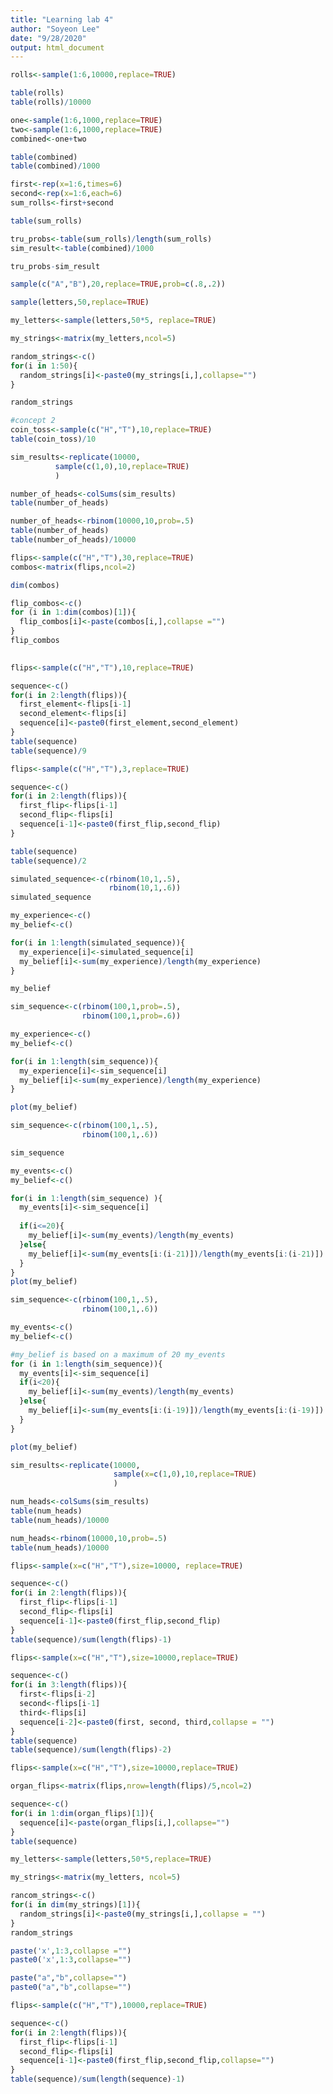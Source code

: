 ```yaml
---
title: "Learning lab 4"
author: "Soyeon Lee"
date: "9/28/2020"
output: html_document
---
```

```r
rolls<-sample(1:6,10000,replace=TRUE)

table(rolls)
table(rolls)/10000
```
```r
one<-sample(1:6,1000,replace=TRUE)
two<-sample(1:6,1000,replace=TRUE)
combined<-one+two

table(combined)
table(combined)/1000
```
```r
first<-rep(x=1:6,times=6)
second<-rep(x=1:6,each=6)
sum_rolls<-first+second

table(sum_rolls)

tru_probs<-table(sum_rolls)/length(sum_rolls)
sim_result<-table(combined)/1000

tru_probs-sim_result
```
```r
sample(c("A","B"),20,replace=TRUE,prob=c(.8,.2))
```
```r
sample(letters,50,replace=TRUE)
```
```r
my_letters<-sample(letters,50*5, replace=TRUE)

my_strings<-matrix(my_letters,ncol=5)

random_strings<-c()
for(i in 1:50){
  random_strings[i]<-paste0(my_strings[i,],collapse="")
}

random_strings

```
```r
#concept 2
coin_toss<-sample(c("H","T"),10,replace=TRUE)
table(coin_toss)/10
```
```r
sim_results<-replicate(10000,
          sample(c(1,0),10,replace=TRUE)
          )

number_of_heads<-colSums(sim_results)
table(number_of_heads)

```
```r
number_of_heads<-rbinom(10000,10,prob=.5)
table(number_of_heads)
table(number_of_heads)/10000
```
```r
flips<-sample(c("H","T"),30,replace=TRUE)
combos<-matrix(flips,ncol=2)

dim(combos)

flip_combos<-c()
for (i in 1:dim(combos)[1]){
  flip_combos[i]<-paste(combos[i,],collapse ="")
}  
flip_combos
  
```
```r
flips<-sample(c("H","T"),10,replace=TRUE)

sequence<-c()
for(i in 2:length(flips)){
  first_element<-flips[i-1]
  second_element<-flips[i]
  sequence[i]<-paste0(first_element,second_element)
}
table(sequence)
table(sequence)/9
```

```r
flips<-sample(c("H","T"),3,replace=TRUE)

sequence<-c()
for(i in 2:length(flips)){
  first_flip<-flips[i-1]
  second_flip<-flips[i]
  sequence[i-1]<-paste0(first_flip,second_flip)
}

table(sequence)
table(sequence)/2
```
```r
simulated_sequence<-c(rbinom(10,1,.5),
                      rbinom(10,1,.6))
simulated_sequence

my_experience<-c()
my_belief<-c()

for(i in 1:length(simulated_sequence)){
  my_experience[i]<-simulated_sequence[i]
  my_belief[i]<-sum(my_experience)/length(my_experience)
}

my_belief
```
```r
sim_sequence<-c(rbinom(100,1,prob=.5),
                rbinom(100,1,prob=.6))

my_experience<-c()
my_belief<-c()

for(i in 1:length(sim_sequence)){
  my_experience[i]<-sim_sequence[i]
  my_belief[i]<-sum(my_experience)/length(my_experience)
}

plot(my_belief)
```
```r
sim_sequence<-c(rbinom(100,1,.5),
                rbinom(100,1,.6))

sim_sequence

my_events<-c()
my_belief<-c()

for(i in 1:length(sim_sequence) ){
  my_events[i]<-sim_sequence[i]
  
  if(i<=20){
    my_belief[i]<-sum(my_events)/length(my_events)
  }else{
    my_belief[i]<-sum(my_events[i:(i-21)])/length(my_events[i:(i-21)])
  }
}
plot(my_belief)
```
```r
sim_sequence<-c(rbinom(100,1,.5),
                rbinom(100,1,.6))

my_events<-c()
my_belief<-c()

#my_belief is based on a maximum of 20 my_events
for (i in 1:length(sim_sequence)){
  my_events[i]<-sim_sequence[i]
  if(i<20){
    my_belief[i]<-sum(my_events)/length(my_events)
  }else{
    my_belief[i]<-sum(my_events[i:(i-19)])/length(my_events[i:(i-19)])
  }
}

plot(my_belief)
```
```r
sim_results<-replicate(10000,
                       sample(x=c(1,0),10,replace=TRUE)
                       )

num_heads<-colSums(sim_results)
table(num_heads)
table(num_heads)/10000
```
```r
num_heads<-rbinom(10000,10,prob=.5)
table(num_heads)/10000
```
```r
flips<-sample(x=c("H","T"),size=10000, replace=TRUE)

sequence<-c()
for(i in 2:length(flips)){
  first_flip<-flips[i-1]
  second_flip<-flips[i]
  sequence[i-1]<-paste0(first_flip,second_flip)
}
table(sequence)/sum(length(flips)-1)
```
```r
flips<-sample(x=c("H","T"),size=10000,replace=TRUE)

sequence<-c()
for(i in 3:length(flips)){
  first<-flips[i-2]
  second<-flips[i-1]
  third<-flips[i]
  sequence[i-2]<-paste0(first, second, third,collapse = "")
}
table(sequence)
table(sequence)/sum(length(flips)-2)
```
```r
flips<-sample(x=c("H","T"),size=10000,replace=TRUE)

organ_flips<-matrix(flips,nrow=length(flips)/5,ncol=2)

sequence<-c()
for(i in 1:dim(organ_flips)[1]){
  sequence[i]<-paste(organ_flips[i,],collapse="")
}
table(sequence)

```
```r
my_letters<-sample(letters,50*5,replace=TRUE)

my_strings<-matrix(my_letters, ncol=5)

rancom_strings<-c()
for(i in dim(my_strings)[1]){
  random_strings[i]<-paste0(my_strings[i,],collapse = "")
}
random_strings

```
```r
paste('x',1:3,collapse ="")
paste0('x',1:3,collapse="")
```
```r
paste("a","b",collapse="")
paste0("a","b",collapse="")
```
```r
flips<-sample(c("H","T"),10000,replace=TRUE)

sequence<-c()
for(i in 2:length(flips)){
  first_flip<-flips[i-1]
  second_flip<-flips[i]
  sequence[i-1]<-paste0(first_flip,second_flip,collapse="")
}
table(sequence)/sum(length(sequence)-1)

```


